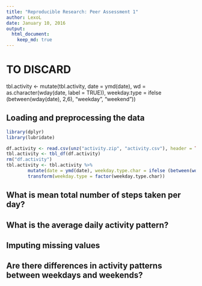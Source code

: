```yaml
---
title: "Reproducible Research: Peer Assessment 1"
author: LexoL
date: January 10, 2016
output: 
  html_document:
    keep_md: true
---
```


# TO DISCARD
tbl.activity <- mutate(tbl.activity, date = ymd(date), wd = as.character(wday(date, label = TRUE)), weekday.type = ifelse (between(wday(date), 2,6), "weekday", "weekend"))



## Loading and preprocessing the data

```r
library(dplyr)
library(lubridate)

df.activity <- read.csv(unz("activity.zip", "activity.csv"), header = TRUE, stringsAsFactors = FALSE)
tbl.activity <- tbl_df(df.activity)
rm("df.activity")
tbl.activity <- tbl.activity %>%
        mutate(date = ymd(date), weekday.type.char = ifelse (between(wday(date), 2,6), "weekday", "weekend")) %>%
        transform(weekday.type = factor(weekday.type.char))

```

## What is mean total number of steps taken per day?



## What is the average daily activity pattern?



## Imputing missing values



## Are there differences in activity patterns between weekdays and weekends?
